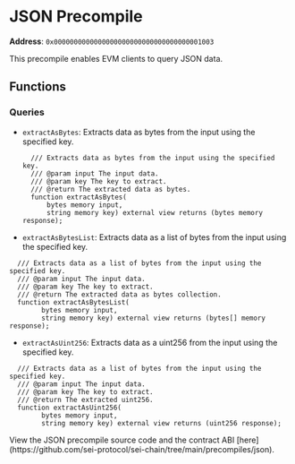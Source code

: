 
# JSON Precompile

**Address**: `0x0000000000000000000000000000000000001003`

This precompile enables EVM clients to query JSON data.


## Functions

### Queries
- `extractAsBytes`: Extracts data as bytes from the input using the specified key.
  ```solidity
    /// Extracts data as bytes from the input using the specified key.
    /// @param input The input data.
    /// @param key The key to extract.
    /// @return The extracted data as bytes.
    function extractAsBytes(
        bytes memory input,
        string memory key) external view returns (bytes memory response);
  ```

- `extractAsBytesList`: Extracts data as a list of bytes from the input using the specified key.
```solidity
  /// Extracts data as a list of bytes from the input using the specified key.
  /// @param input The input data.
  /// @param key The key to extract.
  /// @return The extracted data as bytes collection.
  function extractAsBytesList(
        bytes memory input,
        string memory key) external view returns (bytes[] memory response);
  ```

- `extractAsUint256`: Extracts data as a uint256 from the input using the specified key.
```solidity
  /// Extracts data as a list of bytes from the input using the specified key.
  /// @param input The input data.
  /// @param key The key to extract.
  /// @return The extracted uint256.
  function extractAsUint256(
        bytes memory input,
        string memory key) external view returns (uint256 response);
  ```

<Callout type="info">
  View the JSON precompile source code and the contract ABI
  [here](https://github.com/sei-protocol/sei-chain/tree/main/precompiles/json).
</Callout>
